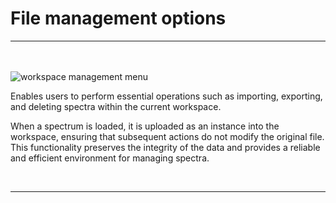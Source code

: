 
# File management options

<hr></hr>
<br></br>
<Image src={`${imagePath}file_management_menu.png`} alt="workspace management menu" width={750} height={55} />

Enables users to perform essential operations such as importing, exporting, and deleting spectra within the current workspace. 

When a spectrum is loaded, it is uploaded as an instance into the workspace, ensuring that subsequent actions do not modify the original file. This functionality preserves the integrity of the data and provides a reliable and efficient environment for managing spectra.

<br />
<hr />
<br />
<div style={{ display: 'grid', gridTemplateColumns: 'repeat(3, 1fr)', gap: '1rem' }}>
  <ImageLink href="/file-management/import-spectra" image={{alt: "import spectra icon", src: `${imagePath}import_spectra_icon.svg`}} text="Import Spectra" />
  <ImageLink href="/file-management/export-spectra" image={{alt: "export spectra icon", src: `${imagePath}export_spectra_icon.svg`}} text="Export Spectra" />
  <ImageLink href="/file-management/delete-spectra" image={{alt: "delete spectra icon", src: `${imagePath}delete_spectra_icon.svg`}} text="Delete Spectra" />
</div>